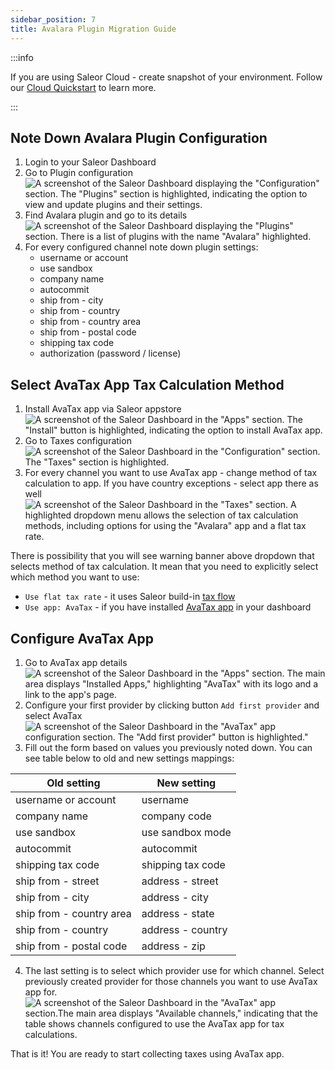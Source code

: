 ```yaml
---
sidebar_position: 7
title: Avalara Plugin Migration Guide
---
```


:::info

If you are using Saleor Cloud - create snapshot of your environment. Follow our [Cloud Quickstart](https://docs.saleor.io/quickstart/cloud#next-steps) to learn more.

:::

## Note Down Avalara Plugin Configuration

1. Login to your Saleor Dashboard
2. Go to Plugin configuration
   ![A screenshot of the Saleor Dashboard displaying the "Configuration" section. The "Plugins" section is highlighted, indicating the option to view and update plugins and their settings.](assets/avalara-plugin-1.jpg)
3. Find Avalara plugin and go to its details
   ![A screenshot of the Saleor Dashboard displaying the "Plugins" section. There is a list of plugins with the name "Avalara" highlighted.](assets/avalara-plugin-2.jpg)
4. For every configured channel note down plugin settings:
   - username or account
   - use sandbox
   - company name
   - autocommit
   - ship from - city
   - ship from - country
   - ship from - country area
   - ship from - postal code
   - shipping tax code
   - authorization (password / license)

## Select AvaTax App Tax Calculation Method

1. Install AvaTax app via Saleor appstore
   ![A screenshot of the Saleor Dashboard in the "Apps" section. The "Install" button is highlighted, indicating the option to install AvaTax app.](assets/tax-calc-method-1.jpg)
2. Go to Taxes configuration
   ![A screenshot of the Saleor Dashboard in the "Configuration" section. The "Taxes" section is highlighted.](assets/tax-calc-method-2.jpg)
3. For every channel you want to use AvaTax app - change method of tax calculation to app. If you have country exceptions - select app there as well
   ![A screenshot of the Saleor Dashboard in the "Taxes" section. A highlighted dropdown menu allows the selection of tax calculation methods, including options for using the "Avalara" app and a flat tax rate.](assets/tax-calc-method-3.jpg)

There is possibility that you will see warning banner above dropdown that selects method of tax calculation. It mean that you need to explicitly select which method you want to use:

- `Use flat tax rate` - it uses Saleor build-in [tax flow](/developer/taxes#flat-rates)
- `Use app: AvaTax` - if you have installed [AvaTax app](/developer/app-store/apps/avatax/overview) in your dashboard

## Configure AvaTax App

1. Go to AvaTax app details
   ![A screenshot of the Saleor Dashboard in the "Apps" section. The main area displays "Installed Apps," highlighting "AvaTax" with its logo and a link to the app's page.](assets/avatax-app-1.jpg)
2. Configure your first provider by clicking button `Add first provider` and select AvaTax
   ![A screenshot of the Saleor Dashboard in the "AvaTax" app configuration section. The "Add first provider" button is highlighted."](assets/avatax-app-2.jpg)
3. Fill out the form based on values you previously noted down. You can see table below to old and new settings mappings:

| Old setting              | New setting       |
| ------------------------ | ----------------- |
| username or account      | username          |
| company name             | company code      |
| use sandbox              | use sandbox mode  |
| autocommit               | autocommit        |
| shipping tax code        | shipping tax code |
| ship from - street       | address - street  |
| ship from - city         | address - city    |
| ship from - country area | address - state   |
| ship from - country      | address - country |
| ship from - postal code  | address - zip     |

4. The last setting is to select which provider use for which channel. Select previously created provider for those channels you want to use AvaTax app for.
   ![A screenshot of the Saleor Dashboard in the "AvaTax" app section.The main area displays "Available channels," indicating that the table shows channels configured to use the AvaTax app for tax calculations.](assets/avatax-app-3.jpg)

That is it! You are ready to start collecting taxes using AvaTax app.
